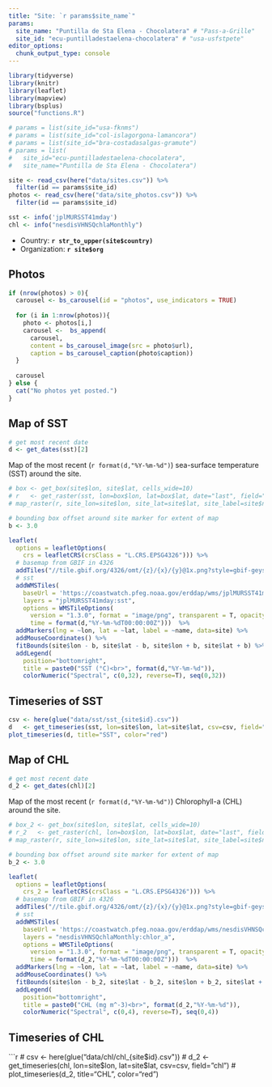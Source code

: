 ```yaml
---
title: "Site: `r params$site_name`"
params:
  site_name: "Puntilla de Sta Elena - Chocolatera" # "Pass-a-Grille"
  site_id: "ecu-puntilladestaelena-chocolatera" # "usa-usfstpete"
editor_options: 
  chunk_output_type: console
---
```


```r
library(tidyverse)
library(knitr)
library(leaflet)
library(mapview)
library(bsplus)
source("functions.R")

# params = list(site_id="usa-fknms")
# params = list(site_id="col-islagorgona-lamancora")
# params = list(site_id="bra-costadasalgas-gramute")
# params = list(
#   site_id="ecu-puntilladestaelena-chocolatera",
#   site_name="Puntilla de Sta Elena - Chocolatera")
```

```r
site <- read_csv(here("data/sites.csv")) %>% 
  filter(id == params$site_id)
photos <- read_csv(here("data/site_photos.csv")) %>% 
  filter(id == params$site_id)
```

```r
sst <- info('jplMURSST41mday')
chl <- info("nesdisVHNSQchlaMonthly")
```

- Country: **`r str_to_upper(site$country)`**
- Organization: **`r site$org`**

## Photos

```r
if (nrow(photos) > 0){
  carousel <- bs_carousel(id = "photos", use_indicators = TRUE)
  
  for (i in 1:nrow(photos)){
    photo <- photos[i,]
    carousel <-  bs_append(
      carousel,
      content = bs_carousel_image(src = photo$url),
      caption = bs_carousel_caption(photo$caption))
  }
  
  carousel
} else {
  cat("No photos yet posted.")
}
```

## Map of SST

```r
# get most recent date
d <- get_dates(sst)[2]
```

Map of the most recent (`r format(d,"%Y-%m-%d")`) sea-surface temperature (SST) around the site.

```r
# box <- get_box(site$lon, site$lat, cells_wide=10)
# r   <- get_raster(sst, lon=box$lon, lat=box$lat, date="last", field="sst")
# map_raster(r, site_lon=site$lon, site_lat=site$lat, site_label=site$name, title="SST")

# bounding box offset around site marker for extent of map
b <- 3.0

leaflet(
  options = leafletOptions(
    crs = leafletCRS(crsClass = "L.CRS.EPSG4326"))) %>%
  # basemap from GBIF in 4326
  addTiles("//tile.gbif.org/4326/omt/{z}/{x}/{y}@1x.png?style=gbif-geyser") %>% 
  # sst
  addWMSTiles(
    baseUrl = 'https://coastwatch.pfeg.noaa.gov/erddap/wms/jplMURSST41mday/request?',
    layers = "jplMURSST41mday:sst",
    options = WMSTileOptions(
      version = "1.3.0", format = "image/png", transparent = T, opacity = 0.7,
      time = format(d,"%Y-%m-%dT00:00:00Z")))  %>%
  addMarkers(lng = ~lon, lat = ~lat, label = ~name, data=site) %>% 
  addMouseCoordinates() %>% 
  fitBounds(site$lon - b, site$lat - b, site$lon + b, site$lat + b) %>% 
  addLegend(
    position="bottomright", 
    title = paste0("SST (°C)<br>", format(d,"%Y-%m-%d")),
    colorNumeric("Spectral", c(0,32), reverse=T), seq(0,32))
```

## Timeseries of SST

```r
csv <- here(glue("data/sst/sst_{site$id}.csv"))
d   <- get_timeseries(sst, lon=site$lon, lat=site$lat, csv=csv, field="sst")
plot_timeseries(d, title="SST", color="red")
```

## Map of CHL

```r
# get most recent date
d_2 <- get_dates(chl)[2]
```

Map of the most recent (`r format(d,"%Y-%m-%d")`) Chlorophyll-a (CHL) around the site.

```r
# box_2 <- get_box(site$lon, site$lat, cells_wide=10)
# r_2   <- get_raster(chl, lon=box$lon, lat=box$lat, date="last", field="chl")
# map_raster(r, site_lon=site$lon, site_lat=site$lat, site_label=site$name, title="CHL")

# bounding box offset around site marker for extent of map
b_2 <- 3.0

leaflet(
  options = leafletOptions(
    crs_2 = leafletCRS(crsClass = "L.CRS.EPSG4326"))) %>%
  # basemap from GBIF in 4326
  addTiles("//tile.gbif.org/4326/omt/{z}/{x}/{y}@1x.png?style=gbif-geyser") %>% 
  # sst
  addWMSTiles(
    baseUrl = 'https://coastwatch.pfeg.noaa.gov/erddap/wms/nesdisVHNSQchlaMonthly/request?',
    layers = "nesdisVHNSQchlaMonthly:chlor_a",
    options = WMSTileOptions(
      version = "1.3.0", format = "image/png", transparent = T, opacity = 0.7,
      time = format(d_2,"%Y-%m-%dT00:00:00Z")))  %>%
  addMarkers(lng = ~lon, lat = ~lat, label = ~name, data=site) %>% 
  addMouseCoordinates() %>% 
  fitBounds(site$lon - b_2, site$lat - b_2, site$lon + b_2, site$lat + b_2) %>% 
  addLegend(
    position="bottomright", 
    title = paste0("CHL (mg m^-3)<br>", format(d_2,"%Y-%m-%d")),
    colorNumeric("Spectral", c(0,4), reverse=T), seq(0,4))
```
## Timeseries of CHL

```r
# csv <- here(glue("data/chl/chl_{site$id}.csv"))
# d_2   <- get_timeseries(chl, lon=site$lon, lat=site$lat, csv=csv, field="chl")
# plot_timeseries(d_2, title="CHL", color="red")

